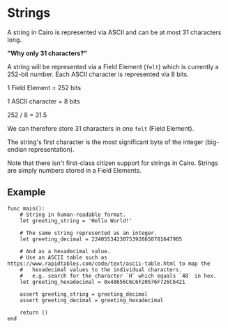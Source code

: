 # Strings

A string in Cairo is represented via ASCII and can be at most 31 characters long.

**"Why only 31 characters?"**

A string will be represented via a Field Element (`felt`) which is currently a 252-bit number. Each ASCII character is represented via 8 bits.

1 Field Element = 252 bits

1 ASCII character = 8 bits

252 / 8 = 31.5

We can therefore store 31 characters in one `felt` (Field Element).

The string's first character is the most significant byte of the integer (big-endian representation).

Note that there isn't first-class citizen support for strings in Cairo. Strings are simply numbers stored in a Field Elements.

## Example

```
func main():
    # String in human-readable format.
    let greeting_string = 'Hello World!'

    # The same string represented as an integer.
    let greeting_decimal = 22405534230753928650781647905

    # And as a hexadecimal value.
    # Use an ASCII table such as https://www.rapidtables.com/code/text/ascii-table.html to map the
    #   hexadecimal values to the individual characters.
    #   e.g. search for the character `H` which equals `48` in hex.
    let greeting_hexadecimal = 0x48656C6C6F20576F726C6421

    assert greeting_string = greeting_decimal
    assert greeting_decimal = greeting_hexadecimal

    return ()
end
```
